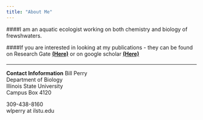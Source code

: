 ```yaml
---
title: "About Me"
---
```

####I am an aquatic ecologist working on both chemistry and biology of frewshwaters.

####If you are interested in looking at my publications - they can be found on Research Gate [**(Here)**](https://www.researchgate.net/profile/William_Perry11/contributions) or on google scholar [**(Here)**](https://scholar.google.com/citations?user=YVjQpRsAAAAJ&hl=en)

####

-------
**Contact Infoformation**
Bill Perry  
Department of Biology  
Illinois State University  
Campus Box 4120  

309-438-8160  
wlperry at ilstu.edu  